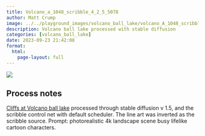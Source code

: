 ```yaml
---
title: Volcano_a_1048_scribble_4_2_5_5078
author: Matt Crump
image: ../../playground_images/volcano_ball_lake/volcano_A_1048_scribble_4_2_5_5078.jpeg
description: Volcano ball lake processed with stable diffusion
categories: [volcano_ball_lake]
date: 2023-09-23 21:42:08
format:
  html:
    page-layout: full
---
```


![](../../playground_images/volcano_ball_lake/volcano_A_1048_scribble_4_2_5_5078.jpeg)

## Process notes

[Cliffs at Volcano ball lake](https://www.crumplab.com/things/things/commissions/The_Cliffs_Of_Volcano_Ball_Lake.html) processed through stable diffusion v 1.5, and the scribble control net with default scheduler. The line art was inverted as the scribble source. Prompt: photorealistic 4k landscape scene busy lifelike cartoon characters.

